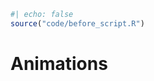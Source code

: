 ```r
#| echo: false
source("code/before_script.R")
```

# Animations {#sec-animations}

<!-- tmap animations are a set of raster graphic images stitched together -->
